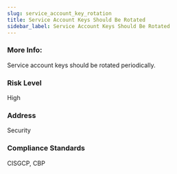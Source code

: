 ```yaml
---
slug: service_account_key_rotation
title: Service Account Keys Should Be Rotated
sidebar_label: Service Account Keys Should Be Rotated
---
```


### More Info:

Service account keys should be rotated periodically.

### Risk Level

High

### Address

Security

### Compliance Standards

CISGCP, CBP

